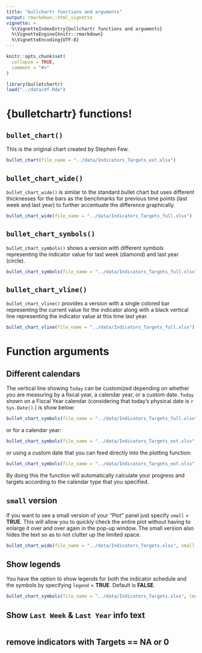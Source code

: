 ```yaml
---
title: "bullchartr functions and arguments"
output: rmarkdown::html_vignette
vignette: >
  %\VignetteIndexEntry{bullchartr functions and arguments}
  %\VignetteEngine{knitr::rmarkdown}
  %\VignetteEncoding{UTF-8}
---
```


```r
knitr::opts_chunk$set(
  collapse = TRUE,
  comment = "#>"
)
```

```r
library(bulletchartr)
load("../data/df.Rda")
```


# {bulletchartr} functions!

## `bullet_chart()`

This is the original chart created by Stephen Few.


```r
bullet_chart(file_name = "../data/Indicators_Targets_ext.xlsx")
```

## `bullet_chart_wide()`

`bullet_chart_wide()` is similar to the standard bullet chart but uses different thicknesses for the bars as the benchmarks for previous time points (last week and last year) to further
accentuate the difference graphically.

```r
bullet_chart_wide(file_name = "../data/Indicators_Targets_full.xlsx")
```

## `bullet_chart_symbols()`

`bullet_chart_symbols()` shows a version with different symbols representing the indicator value for 
last week (diamond) and last year (circle).

```r
bullet_chart_symbols(file_name = "../data/Indicators_Targets_full.xlsx")
```

## `bullet_chart_vline()`

`bullet_chart_vline()` provides a version with a single colored bar representing the current value
for the indicator along with a black vertical line representing the indicator value at this time
last year.

```r
bullet_chart_vline(file_name = "../data/Indicators_Targets_full.xlsx")
```


# Function arguments

## Different calendars

The vertical line showing `Today` can be customized depending on whether you are measuring by a fiscal year, a calendar year, or a custom date. `Today` shown on a Fiscal Year calendar (considering that today's physical date is `r Sys.Date()`.) is show below:

```r
bullet_chart_symbols(file_name = "../data/Indicators_Targets_full.xlsx", cal_type = "fis")
```

or for a calendar year:

```r
bullet_chart_symbols(file_name = "../data/Indicators_Targets_ext.xlsx", cal_type = "cal")
```

or using a custom date that you can feed directly into the plotting function:

```r
bullet_chart_symbols(file_name = "../data/Indicators_Targets_ext.xlsx", cal_type = "2018/02/15")
```

By doing this the function will automatically calculate your progress and targets according to the calendar type that you specified.

## `small` version

If you want to see a small version of your "Plot" panel just specify `small` = __TRUE__. This will allow you to quickly check the entire plot without having to enlarge it over and over again in the pop-up window. The small version also hides the text so as to not clutter up the limited space.

```r
bullet_chart_wide(file_name = "../data/Indicators_Targets.xlsx", small = "TRUE")
```

## Show legends

You have the option to show legends for both the indicator schedule and the symbols by specifying `legend` = **TRUE**. Default is **FALSE**.

```r
bullet_chart_symbols(file_name = "../data/Indicators_Targets.xlsx", legend = TRUE)
```

## Show `Last Week` & `Last Year` info text

```r

```


## remove indicators with Targets == NA or 0

```r

```


